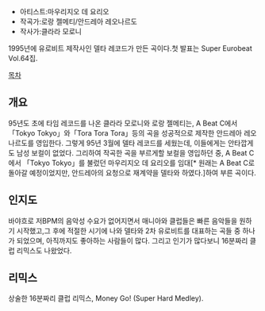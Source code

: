 * 아티스트:마우리지오 데 요리오
* 작곡가:로랑 젤메티/안드레아 레오나르도
* 작사가:클라라 모로니

1995년에 유로비트 제작사인 델타 레코드가 만든 곡이다.첫 발표는 Super Eurobeat Vol.64집.

{{{#!html
<iframe width="420" height="315" src="//www.youtube.com/embed/xD-p8b0Ywmk" frameborder="0" allowfullscreen></iframe>
}}}

[[목차]]

== 개요 ==
95년도 초에 타임 레코드를 나온 클라라 모로니와 로랑 젤메티는, A Beat C에서 「Tokyo Tokyo」와「Tora Tora Tora」등의 곡을 성공적으로 제작한 안드레아 레오나르도를 영입한다. 그렇게 95년 3월에 델타 레코드를 세웠는데, 이들에게는 안타깝게도 남성 보컬이 없었다. 그리하여 작곡한 곡을 부르게할 보컬을 영입하던 중, A Beat C에서 「Tokyo Tokyo」를 불렀던 마우리지오 데 요리오를 임대[* 원래는 A Beat C로 돌아갈 예정이었지만, 안드레아의 요청으로 재계약을 델타와 하였다.]하여 부른 곡이다.

== 인지도 ==
바야흐로 저BPM의 음악성 수요가 없어지면서 매니아와 클럽들은 빠른 음악들을 원하기 시작했고,그 후에 적절한 시기에 나와 델타와 2차 유로비트를 대표하는 곡들 중 하나가 되었으며, 아직까지도 좋아하는 사람들이 많다. 그리고 인기가 많다보니 16분짜리 클럽 리믹스도 나왔었다.

== 리믹스 ==
{{{#!html
<iframe width="420" height="315" src="//www.youtube.com/embed/ik90tDPIkeg" frameborder="0" allowfullscreen></iframe>
}}}

상술한 16분짜리 클럽 리믹스, Money Go! (Super Hard Medley).
